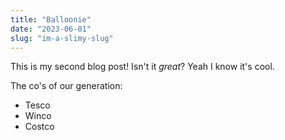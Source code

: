 ```yaml
---
title: "Balloonie"
date: "2023-06-01"
slug: "im-a-slimy-slug"
---
```


This is my second blog post! Isn't it *great*? Yeah I know it's cool.

The co's of our generation:

* Tesco
* Winco
* Costco